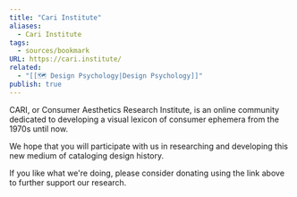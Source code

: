 ```yaml
---
title: "Cari Institute"
aliases:
  - Cari Institute
tags:
  - sources/bookmark
URL: https://cari.institute/
related:
  - "[[🗺️ Design Psychology|Design Psychology]]"
publish: true
---
```



CARI, or Consumer Aesthetics Research Institute, is an online community dedicated to developing a visual lexicon of consumer ephemera from the 1970s until now.

We hope that you will participate with us in researching and developing this new medium of cataloging design history.

If you like what we're doing, please consider donating using the link above to further support our research.